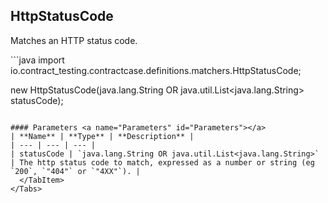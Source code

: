 
## HttpStatusCode

Matches an HTTP status code.

<Tabs groupId="language">
  <TabItem value="java" label="Java">
```java
import io.contract_testing.contractcase.definitions.matchers.HttpStatusCode;

new HttpStatusCode(java.lang.String OR java.util.List<java.lang.String> statusCode);
```

#### Parameters <a name="Parameters" id="Parameters"></a>
| **Name** | **Type** | **Description** |
| --- | --- | --- |
| statusCode | `java.lang.String OR java.util.List<java.lang.String>` | The http status code to match, expressed as a number or string (eg `200`, `"404"` or `"4XX"`). |
  </TabItem>
</Tabs>
